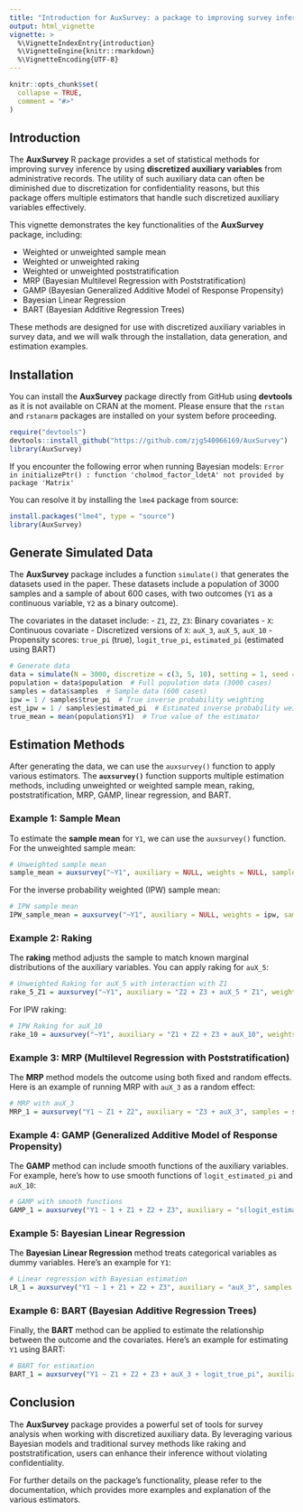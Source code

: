 ```yaml
---
title: "Introduction for AuxSurvey: a package to improving survey inference using administrative records"
output: html_vignette
vignette: >
  %\VignetteIndexEntry{introduction}
  %\VignetteEngine{knitr::rmarkdown}
  %\VignetteEncoding{UTF-8}
---
```


```r
knitr::opts_chunk$set(
  collapse = TRUE,
  comment = "#>"
)
```

## Introduction

The **AuxSurvey** R package provides a set of statistical methods for improving survey inference by using **discretized auxiliary variables** from administrative records. The utility of such auxiliary data can often be diminished due to discretization for confidentiality reasons, but this package offers multiple estimators that handle such discretized auxiliary variables effectively.

This vignette demonstrates the key functionalities of the **AuxSurvey** package, including:

- Weighted or unweighted sample mean
- Weighted or unweighted raking
- Weighted or unweighted poststratification
- MRP (Bayesian Multilevel Regression with Poststratification)
- GAMP (Bayesian Generalized Additive Model of Response Propensity)
- Bayesian Linear Regression
- BART (Bayesian Additive Regression Trees)

These methods are designed for use with discretized auxiliary variables in survey data, and we will walk through the installation, data generation, and estimation examples.

## Installation

You can install the **AuxSurvey** package directly from GitHub using **devtools** as it is not available on CRAN at the moment. Please ensure that the `rstan` and `rstanarm` packages are installed on your system before proceeding.

```r
require("devtools")
devtools::install_github("https://github.com/zjg540066169/AuxSurvey")
library(AuxSurvey)
```

If you encounter the following error when running Bayesian models:
```Error in initializePtr() : function 'cholmod_factor_ldetA' not provided by package 'Matrix'```

You can resolve it by installing the `lme4` package from source:

```r
install.packages("lme4", type = "source")
library(AuxSurvey)
```

## Generate Simulated Data

The **AuxSurvey** package includes a function `simulate()` that generates the datasets used in the paper. These datasets include a population of 3000 samples and a sample of about 600 cases, with two outcomes (`Y1` as a continuous variable, `Y2` as a binary outcome).

The covariates in the dataset include:
- `Z1`, `Z2`, `Z3`: Binary covariates
- `X`: Continuous covariate
- Discretized versions of `X`: `auX_3`, `auX_5`, `auX_10`
- Propensity scores: `true_pi` (true), `logit_true_pi`, `estimated_pi` (estimated using BART)

```r
# Generate data
data = simulate(N = 3000, discretize = c(3, 5, 10), setting = 1, seed = 123)
population = data$population  # Full population data (3000 cases)
samples = data$samples  # Sample data (600 cases)
ipw = 1 / samples$true_pi  # True inverse probability weighting
est_ipw = 1 / samples$estimated_pi  # Estimated inverse probability weighting
true_mean = mean(population$Y1)  # True value of the estimator
```

## Estimation Methods

After generating the data, we can use the `auxsurvey()` function to apply various estimators. The **`auxsurvey()`** function supports multiple estimation methods, including unweighted or weighted sample mean, raking, poststratification, MRP, GAMP, linear regression, and BART.

### Example 1: Sample Mean

To estimate the **sample mean** for `Y1`, we can use the `auxsurvey()` function. For the unweighted sample mean:

```r
# Unweighted sample mean
sample_mean = auxsurvey("~Y1", auxiliary = NULL, weights = NULL, samples = samples, population = NULL, method = "sample_mean", levels = 0.95)
```

For the inverse probability weighted (IPW) sample mean:

```r
# IPW sample mean
IPW_sample_mean = auxsurvey("~Y1", auxiliary = NULL, weights = ipw, samples = samples, population = population, method = "sample_mean", levels = 0.95)
```

### Example 2: Raking

The **raking** method adjusts the sample to match known marginal distributions of the auxiliary variables. You can apply raking for `auX_5`:

```r
# Unweighted Raking for auX_5 with interaction with Z1
rake_5_Z1 = auxsurvey("~Y1", auxiliary = "Z2 + Z3 + auX_5 * Z1", weights = NULL, samples = samples, population = population, method = "rake", levels = 0.95)
```

For IPW raking:

```r
# IPW Raking for auX_10
rake_10 = auxsurvey("~Y1", auxiliary = "Z1 + Z2 + Z3 + auX_10", weights = ipw, samples = samples, population = population, method = "rake", levels = c(0.95, 0.8))
```

### Example 3: MRP (Multilevel Regression with Poststratification)

The **MRP** method models the outcome using both fixed and random effects. Here is an example of running MRP with `auX_3` as a random effect:

```r
# MRP with auX_3
MRP_1 = auxsurvey("Y1 ~ Z1 + Z2", auxiliary = "Z3 + auX_3", samples = samples, population = population, method = "MRP", levels = 0.95)
```

### Example 4: GAMP (Generalized Additive Model of Response Propensity)

The **GAMP** method can include smooth functions of the auxiliary variables. For example, here’s how to use smooth functions of `logit_estimated_pi` and `auX_10`:

```r
# GAMP with smooth functions
GAMP_1 = auxsurvey("Y1 ~ 1 + Z1 + Z2 + Z3", auxiliary = "s(logit_estimated_pi) + s(auX_10)", samples = samples, population = population, method = "GAMP", levels = 0.95)
```

### Example 5: Bayesian Linear Regression

The **Bayesian Linear Regression** method treats categorical variables as dummy variables. Here’s an example for `Y1`:

```r
# Linear regression with Bayesian estimation
LR_1 = auxsurvey("Y1 ~ 1 + Z1 + Z2 + Z3", auxiliary = "auX_3", samples = samples, population = population, method = "linear", levels = 0.95)
```

### Example 6: BART (Bayesian Additive Regression Trees)

Finally, the **BART** method can be applied to estimate the relationship between the outcome and the covariates. Here's an example for estimating `Y1` using BART:

```r
# BART for estimation
BART_1 = auxsurvey("Y1 ~ Z1 + Z2 + Z3 + auX_3 + logit_true_pi", auxiliary = NULL, samples = samples, population = population, method = "BART", levels = 0.95)
```

## Conclusion

The **AuxSurvey** package provides a powerful set of tools for survey analysis when working with discretized auxiliary data. By leveraging various Bayesian models and traditional survey methods like raking and poststratification, users can enhance their inference without violating confidentiality.

For further details on the package's functionality, please refer to the documentation, which provides more examples and explanation of the various estimators.
